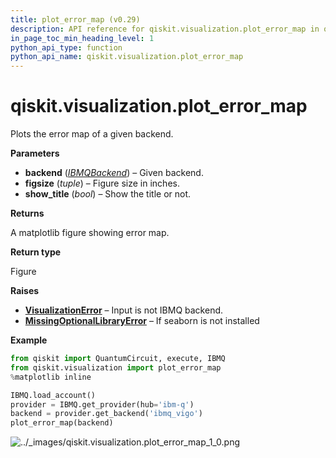 ```yaml
---
title: plot_error_map (v0.29)
description: API reference for qiskit.visualization.plot_error_map in qiskit v0.29
in_page_toc_min_heading_level: 1
python_api_type: function
python_api_name: qiskit.visualization.plot_error_map
---
```


<span id="qiskit-visualization-plot-error-map" />

# qiskit.visualization.plot\_error\_map

<Function id="qiskit.visualization.plot_error_map" isDedicatedPage={true} github="https://github.com/qiskit/qiskit/tree/stable/0.18/qiskit/visualization/gate_map.py" signature="plot_error_map(backend, figsize=(12, 9), show_title=True)">
  Plots the error map of a given backend.

  **Parameters**

  *   **backend** ([*IBMQBackend*](qiskit.providers.ibmq.IBMQBackend "qiskit.providers.ibmq.IBMQBackend")) – Given backend.
  *   **figsize** (*tuple*) – Figure size in inches.
  *   **show\_title** (*bool*) – Show the title or not.

  **Returns**

  A matplotlib figure showing error map.

  **Return type**

  Figure

  **Raises**

  *   [**VisualizationError**](qiskit.visualization.VisualizationError "qiskit.visualization.VisualizationError") – Input is not IBMQ backend.
  *   [**MissingOptionalLibraryError**](qiskit.aqua.MissingOptionalLibraryError "qiskit.aqua.MissingOptionalLibraryError") – If seaborn is not installed

  **Example**

  ```python
  from qiskit import QuantumCircuit, execute, IBMQ
  from qiskit.visualization import plot_error_map
  %matplotlib inline

  IBMQ.load_account()
  provider = IBMQ.get_provider(hub='ibm-q')
  backend = provider.get_backend('ibmq_vigo')
  plot_error_map(backend)
  ```

  ![../\_images/qiskit.visualization.plot\_error\_map\_1\_0.png](/images/api/qiskit/0.29/qiskit.visualization.plot_error_map_1_0.png)
</Function>

